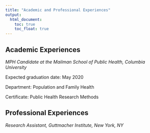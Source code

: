 ```yaml
---
title: "Academic and Professional Experiences"
output: 
  html_document:
    toc: true
    toc_float: true
---
```



## Academic Experiences

_MPH Candidate at the Mailman School of Public Health, Columbia University_

Expected graduation date: May 2020

Department: Population and Family Health

Certificate: Public Health Research Methods 



## Professional Experiences

_Research Assistant, Guttmacher Institute, New York, NY_
